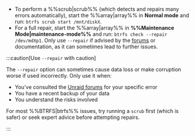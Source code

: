 - To perform a %%scrub|scrub%% (which detects and repairs many errors automatically), start the %%array|array%% in **Normal mode** and run: `btrfs scrub start /mnt/diskX`.
- For a full repair, start the %%array|array%% in **%%Maintenance Mode|maintenance-mode%%** and run: `btrfs check --repair /dev/mdXp1`. Only use `--repair` if advised by the [forums](https://forums.unraid.net/) or documentation, as it can sometimes lead to further issues.

:::caution[Use `--repair` with caution]

The `--repair` option can sometimes cause data loss or make corruption worse if used incorrectly. Only use it when:

- You've consulted the [Unraid forums](https://forums.unraid.net/) for your specific error
- You have a recent backup of your data
- You understand the risks involved

For most %%BTRFS|btrfs%% issues, try running a `scrub` first (which is safer) or seek expert advice before attempting repairs.

:::

